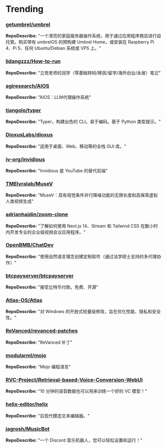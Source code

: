 
# Trending

### [getumbrel/umbrel](https://github.com/getumbrel/umbrel)
**RepoDescribe:** "一个漂亮的家庭服务器操作系统，用于通过应用程序商店进行自托管。购买带有 umbrelOS 的预构建 Umbrel Home，或安装在 Raspberry Pi 4、Pi 5、任何 Ubuntu/Debian 系统或 VPS 上。"
  

### [lidangzzz/How-to-run](https://github.com/lidangzzz/How-to-run)
**RepoDescribe:** "立党老师的润学（零基础转码/移民/留学/海外创业/永居）笔记"
  

### [agiresearch/AIOS](https://github.com/agiresearch/AIOS)
**RepoDescribe:** "AIOS：LLM代理操作系统"
  

### [tiangolo/typer](https://github.com/tiangolo/typer)
**RepoDescribe:** "Typer，构建出色的 CLI。易于编码。基于 Python 类型提示。"
  

### [DioxusLabs/dioxus](https://github.com/DioxusLabs/dioxus)
**RepoDescribe:** "适用于桌面、Web、移动等的全栈 GUI 库。"
  

### [iv-org/invidious](https://github.com/iv-org/invidious)
**RepoDescribe:** "Invidious 是 YouTube 的替代前端"
  

### [TMElyralab/MuseV](https://github.com/TMElyralab/MuseV)
**RepoDescribe:** "MuseV：具有视觉条件并行降噪功能的无限长度和高保真虚拟人类视频生成"
  

### [adrianhajdin/zoom-clone](https://github.com/adrianhajdin/zoom-clone)
**RepoDescribe:** "了解如何使用 Next.js 14、Stream 和 Tailwind CSS 在数小时内开发专业的企业级视频会议应用程序。"
  

### [OpenBMB/ChatDev](https://github.com/OpenBMB/ChatDev)
**RepoDescribe:** "使用自然语言理念创建定制软件（通过法学硕士支持的多代理协作）"
  

### [btcpayserver/btcpayserver](https://github.com/btcpayserver/btcpayserver)
**RepoDescribe:** "接受比特币付款。免费、开源"
  

### [Atlas-OS/Atlas](https://github.com/Atlas-OS/Atlas)
**RepoDescribe:** "对 Windows 的开放式轻量级修改，旨在优化性能、隐私和安全性。"
  

### [ReVanced/revanced-patches](https://github.com/ReVanced/revanced-patches)
**RepoDescribe:** "ReVanced 补丁"
  

### [modularml/mojo](https://github.com/modularml/mojo)
**RepoDescribe:** "Mojo 编程语言"
  

### [RVC-Project/Retrieval-based-Voice-Conversion-WebUI](https://github.com/RVC-Project/Retrieval-based-Voice-Conversion-WebUI)
**RepoDescribe:** "10 分钟的语音数据也可以用来训练一个好的 VC 模型！"
  

### [helix-editor/helix](https://github.com/helix-editor/helix)
**RepoDescribe:** "后现代模态文本编辑器。"
  

### [jagrosh/MusicBot](https://github.com/jagrosh/MusicBot)
**RepoDescribe:** "一个 Discord 音乐机器人，您可以轻松设置和运行！"
  
